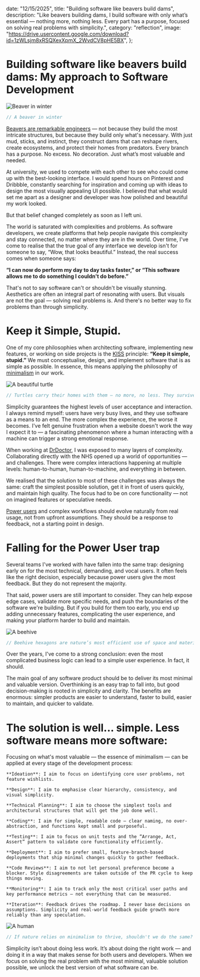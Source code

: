   date: "12/15/2025",
  title: "Building software like beavers build dams",
  description:
    "Like beavers building dams, I build software with only what’s essential — nothing more, nothing less. Every part has a purpose, focused on solving real problems with simplicity.",
  category: "reflection",
  image:
    "https://drive.usercontent.google.com/download?id=1zWLsjm8xRSQXexXpmX_2WvdCV8pHE5BX",
};

# Building software like beavers build dams: My approach to Software Development

![Beaver in winter](https://drive.usercontent.google.com/download?id=1zWLsjm8xRSQXexXpmX_2WvdCV8pHE5BX)

```js
// A beaver in winter
```

[Beavers are remarkable engineers](https://ecologi.com/articles/blog/why-are-beavers-ecosystem-engineers) — not because they build the most intricate structures, but because they build only what's necessary. With just mud, sticks, and instinct, they construct dams that can reshape rivers, create ecosystems, and protect their homes from predators. Every branch has a purpose. No excess. No decoration. Just what’s most valuable and needed.

At university, we used to compete with each other to see who could come up with the best-looking interface. I would spend hours on Pinterest and Dribbble, constantly searching for inspiration and coming up with ideas to design the most visually appealing UI possible. I believed that what would set me apart as a designer and developer was how polished and beautiful my work looked.

But that belief changed completely as soon as I left uni.

The world is saturated with complexities and problems. As software developers, we create platforms that help people navigate this complexity and stay connected, no matter where they are in the world. Over time, I've come to realise that the true goal of any interface we develop isn't for someone to say, “Wow, that looks beautiful.” Instead, the real success comes when someone says:

**“I can now do perform my day to day tasks faster,” or “This software allows me to do something I couldn't do before.”**

That's not to say software can't or shouldn't be visually stunning. Aesthetics are often an integral part of resonating with users. But visuals are not the goal — solving real problems is. And there's no better way to fix problems than through simplicity.

# Keep it Simple, Stupid.

One of my core philosophies when architecting software, implementing new features, or working on side projects is the [KISS](https://www.interaction-design.org/literature/topics/keep-it-simple-stupid) principle: **“Keep it simple, stupid.”** We must conceptualise, design, and implement software that is as simple as possible. In essence, this means applying the philosophy of [minimalism](https://minimalism.com/journal/an-ancient-philosophy) in our work.

![A beautiful turtle](https://drive.usercontent.google.com/download?id=1xfCdk65PN3pupa5V2k7Jy2usZOH0lVQX)

```js
// Turtles carry their homes with them — no more, no less. They survive with a minimalist, self-contained lifestyle.
```

Simplicity guarantees the highest levels of user acceptance and interaction. I always remind myself: users have very busy lives, and they use software as a means to an end. The more complex the experience, the worse it becomes. I've felt genuine frustration when a website doesn't work the way I expect it to — a fascinating phenomenon where a human interacting with a machine can trigger a strong emotional response.

When working at [DrDoctor](https://www.drdoctor.co.uk/), I was exposed to many layers of complexity. Collaborating directly with the NHS opened up a world of opportunities — and challenges. There were complex interactions happening at multiple levels: human-to-human, human-to-machine, and everything in between.

We realised that the solution to most of these challenges was always the same: craft the simplest possible solution, get it in front of users quickly, and maintain high quality. The focus had to be on core functionality — not on imagined features or speculative needs.

[Power users](https://userpilot.com/blog/power-users/) and complex workflows should evolve naturally from real usage, not from upfront assumptions. They should be a response to feedback, not a starting point in design.

# Falling for the Power User trap

Several teams I've worked with have fallen into the same trap: designing early on for the most technical, demanding, and vocal users. It often feels like the right decision, especially because power users give the most feedback. But they do not represent the majority.

That said, power users are still important to consider. They can help expose edge cases, validate more specific needs, and push the boundaries of the software we're building. But if you build for them too early, you end up adding unnecessary features, complicating the user experience, and making your platform harder to build and maintain.

![A beehive](https://drive.usercontent.google.com/download?id=1aQ-y28gJJcMflE4XY5ZMAaNZVjntbz1R)

```js
// Beehive hexagons are nature’s most efficient use of space and materials — scalable, modular, resilient, and elegantly designed. Sounds familiar?
```

Over the years, I've come to a strong conclusion: even the most complicated business logic can lead to a simple user experience. In fact, it should.

The main goal of any software product should be to deliver its most minimal and valuable version. Overthinking is an easy trap to fall into, but good decision-making is rooted in simplicity and clarity. The benefits are enormous: simpler products are easier to understand, faster to build, easier to maintain, and quicker to validate.

# The solution is well... simple. Less software means more software:

Focusing on what's most valuable — the essence of minimalism — can be applied at every stage of the development process:

    **Ideation**: I aim to focus on identifying core user problems, not feature wishlists.

    **Design**: I aim to emphasise clear hierarchy, consistency, and visual simplicity.

    **Technical Planning**: I aim to choose the simplest tools and architectural structures that will get the job done well.

    **Coding**: I aim for simple, readable code — clear naming, no over-abstraction, and functions kept small and purposeful.

    **Testing**: I aim to focus on unit tests and the “Arrange, Act, Assert” pattern to validate core functionality efficiently.

    **Deployment**: I aim to prefer small, feature-branch-based deployments that ship minimal changes quickly to gather feedback.

    **Code Reviews**: I aim to not let personal preference become a blocker. Style disagreements are taken outside of the PR cycle to keep things moving.

    **Monitoring**: I aim to track only the most critical user paths and key performance metrics — not everything that can be measured.

    **Iteration**: Feedback drives the roadmap. I never base decisions on assumptions. Simplicity and real-world feedback guide growth more reliably than any speculation.

![A human](https://drive.usercontent.google.com/download?id=1Q-sbg4KEOZiOx20Ok1cLR9PnW_8c4Dpn)

```js
// If nature relies on minimalism to thrive, shouldn't we do the same?
```

Simplicity isn’t about doing less work. It’s about doing the right work — and doing it in a way that makes sense for both users and developers. When we focus on solving the real problem with the most minimal, valuable solution possible, we unlock the best version of what software can be.